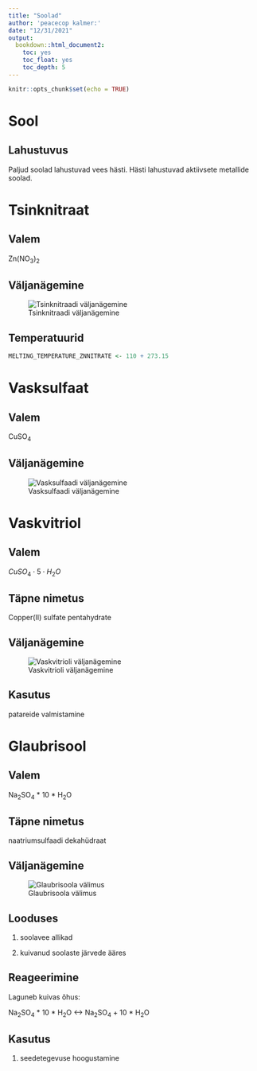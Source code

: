 ```yaml
---
title: "Soolad"
author: 'peacecop kalmer:'
date: "12/31/2021"
output:
  bookdown::html_document2:
    toc: yes
    toc_float: yes
    toc_depth: 5
---
```


```r
knitr::opts_chunk$set(echo = TRUE)
```

# Sool

## Lahustuvus

Paljud soolad lahustuvad vees hästi. Hästi lahustuvad aktiivsete metallide soolad.

# Tsinknitraat

## Valem

Zn(NO~3~)~2~

## Väljanägemine

![Tsinknitraadi väljanägemine](https://3.imimg.com/data3/OD/YW/GLADMIN-41582/zinc-nitrate-250x250.jpg)

## Temperatuurid

```r
MELTING_TEMPERATURE_ZNNITRATE <- 110 + 273.15
```

# Vasksulfaat

## Valem

CuSO~4~

## Väljanägemine

![Vasksulfaadi väljanägemine](Copper-Sulfate-CuSo4-CAS-7758-98-7.webp)

# Vaskvitriol

## Valem

$CuSO_4 \cdot 5 \cdot H_{2}O$

## Täpne nimetus

Copper(II) sulfate pentahydrate

## Väljanägemine

![Vaskvitrioli väljanägemine](https://upload.wikimedia.org/wikipedia/commons/thumb/a/a6/Copper_sulphate_%2848723911792%29.jpg/800px-Copper_sulphate_%2848723911792%29.jpg)

## Kasutus

patareide valmistamine

# Glaubrisool

## Valem

Na~2~SO~4~ * 10 * H~2~O

## Täpne nimetus

naatriumsulfaadi dekahüdraat

## Väljanägemine

![Glaubrisoola välimus](Mangxiao.jpg)

## Looduses

1. soolavee allikad

2. kuivanud soolaste järvede ääres

## Reageerimine

Laguneb kuivas õhus:

Na~2~SO~4~ * 10 * H~2~O <-> Na~2~SO~4~ + 10 * H~2~O

## Kasutus

1. seedetegevuse hoogustamine